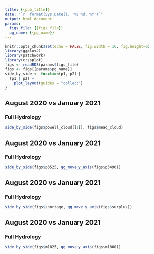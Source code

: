 ```yaml
---
title: {{pub_title}}
date: "`r  format(Sys.Date(), '%B %d, %Y')`"
output: html_document
params:
  figs_file: {{figs_file}}
  pg_name: {{pg_name}}
---
```


```r
knitr::opts_chunk$set(echo = FALSE, fig.width = 16, fig.height=6)
library(ggplot2)
library(patchwork)
library(crssplot)
figs <- readRDS(params$figs_file)
figs <- figs[[params$pg_name]]
side_by_side <- function(p1, p2) {
  (p1 | p2) +
    plot_layout(guides = "collect")
}
```

## August 2020 vs January 2021
### Full Hydrology

```r
side_by_side(figs$powell_cloud[[1]], figs$mead_cloud)
```

## August 2020 vs January 2021
### Full Hydrology

```r
side_by_side(figs$p3525, gg_move_y_axis(figs$p3490))
```

## August 2020 vs January 2021
### Full Hydrology

```r
side_by_side(figs$shortage, gg_move_y_axis(figs$surplus))
```

## August 2020 vs January 2021
### Full Hydrology

```r
side_by_side(figs$m1025, gg_move_y_axis(figs$m1000))
```

